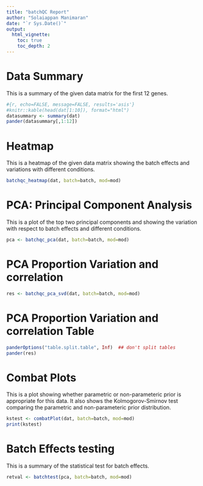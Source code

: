 ```yaml
---
title: "batchQC Report"
author: "Solaiappan Manimaran"
date: "`r Sys.Date()`"
output: 
  html_vignette:
    toc: true
    toc_depth: 2
---
```

Data Summary
============

This is a summary of the given data matrix for the first 12 genes. 

```r
#{r, echo=FALSE, message=FALSE, results='asis'}
#knitr::kable(head(dat[1:10]), format="html")
datasummary <- summary(dat)
pander(datasummary[,1:12])
```

Heatmap
=======

This is a heatmap of the given data matrix showing the batch effects and variations with different conditions. 

```r
batchqc_heatmap(dat, batch=batch, mod=mod)
```

PCA: Principal Component Analysis
=================================

This is a plot of the top two principal components and showing the variation with respect to batch effects and different conditions. 

```r
pca <- batchqc_pca(dat, batch=batch, mod=mod)

```

PCA Proportion Variation and correlation
========================================

```r
res <- batchqc_pca_svd(dat, batch=batch, mod=mod)
```

PCA Proportion Variation and correlation Table
==============================================

```r
panderOptions("table.split.table", Inf)  ## don't split tables
pander(res)
```

Combat Plots
============
This is a plot showing whether parametric or non-parameteric prior is appropriate for this data. It also shows the Kolmogorov-Smirnov test comparing the parametric and non-parameteric prior distribution.

```r
kstest <- combatPlot(dat, batch=batch, mod=mod)
print(kstest)
```

Batch Effects testing
=====================

This is a summary of the statistical test for batch effects. 

```r
retval <- batchtest(pca, batch=batch, mod=mod)
```

